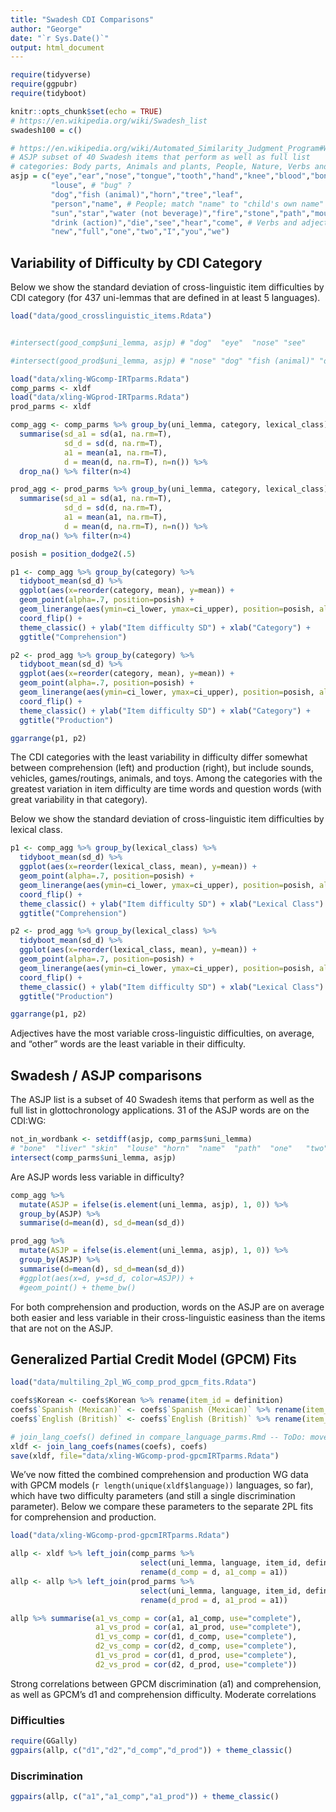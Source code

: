 ```yaml
---
title: "Swadesh CDI Comparisons"
author: "George"
date: "`r Sys.Date()`"
output: html_document
---
```


```r
require(tidyverse)
require(ggpubr)
require(tidyboot)

knitr::opts_chunk$set(echo = TRUE)
# https://en.wikipedia.org/wiki/Swadesh_list
swadesh100 = c()

# https://en.wikipedia.org/wiki/Automated_Similarity_Judgment_Program#Word_list
# ASJP subset of 40 Swadesh items that perform as well as full list
# categories: Body parts, Animals and plants, People, Nature, Verbs and adjectives, Numerals and pronouns
asjp = c("eye","ear","nose","tongue","tooth","hand","knee","blood","bone","breast","liver","skin",
         "louse", # "bug" ?
         "dog","fish (animal)","horn","tree","leaf",
         "person","name", # People; match "name" to "child's own name" / "babysitter's name" / "pet's name" ?
         "sun","star","water (not beverage)","fire","stone","path","mountain","night", # Nature
         "drink (action)","die","see","hear","come", # Verbs and adjectives
         "new","full","one","two","I","you","we")

```

## Variability of Difficulty by CDI Category

Below we show the standard deviation of cross-linguistic item difficulties by CDI category (for 437 uni-lemmas that are defined in at least 5 languages).

```r
load("data/good_crosslinguistic_items.Rdata")


#intersect(good_comp$uni_lemma, asjp) # "dog"  "eye"  "nose" "see"

#intersect(good_prod$uni_lemma, asjp) # "nose" "dog" "fish (animal)" "drink (action)"

load("data/xling-WGcomp-IRTparms.Rdata")
comp_parms <- xldf
load("data/xling-WGprod-IRTparms.Rdata")
prod_parms <- xldf

comp_agg <- comp_parms %>% group_by(uni_lemma, category, lexical_class) %>%
  summarise(sd_a1 = sd(a1, na.rm=T), 
            sd_d = sd(d, na.rm=T), 
            a1 = mean(a1, na.rm=T), 
            d = mean(d, na.rm=T), n=n()) %>%
  drop_na() %>% filter(n>4)

prod_agg <- prod_parms %>% group_by(uni_lemma, category, lexical_class) %>%
  summarise(sd_a1 = sd(a1, na.rm=T), 
            sd_d = sd(d, na.rm=T), 
            a1 = mean(a1, na.rm=T), 
            d = mean(d, na.rm=T), n=n()) %>%
  drop_na() %>% filter(n>4)

posish = position_dodge2(.5)

p1 <- comp_agg %>% group_by(category) %>%
  tidyboot_mean(sd_d) %>%
  ggplot(aes(x=reorder(category, mean), y=mean)) + 
  geom_point(alpha=.7, position=posish) +
  geom_linerange(aes(ymin=ci_lower, ymax=ci_upper), position=posish, alpha=.7) +
  coord_flip() + 
  theme_classic() + ylab("Item difficulty SD") + xlab("Category") +
  ggtitle("Comprehension")

p2 <- prod_agg %>% group_by(category) %>%
  tidyboot_mean(sd_d) %>%
  ggplot(aes(x=reorder(category, mean), y=mean)) + 
  geom_point(alpha=.7, position=posish) +
  geom_linerange(aes(ymin=ci_lower, ymax=ci_upper), position=posish, alpha=.7) +
  coord_flip() + 
  theme_classic() + ylab("Item difficulty SD") + xlab("Category") +
  ggtitle("Production")

ggarrange(p1, p2)
```

The CDI categories with the least variability in difficulty differ somewhat between comprehension (left) and production (right), but include sounds, vehicles, games/routings, animals, and toys.
Among the categories with the greatest variation in item difficulty are time words and question words (with great variability in that category).

Below we show the standard deviation of cross-linguistic item difficulties by lexical class.

```r
p1 <- comp_agg %>% group_by(lexical_class) %>%
  tidyboot_mean(sd_d) %>%
  ggplot(aes(x=reorder(lexical_class, mean), y=mean)) + 
  geom_point(alpha=.7, position=posish) +
  geom_linerange(aes(ymin=ci_lower, ymax=ci_upper), position=posish, alpha=.7) +
  coord_flip() + 
  theme_classic() + ylab("Item difficulty SD") + xlab("Lexical Class") +
  ggtitle("Comprehension")

p2 <- prod_agg %>% group_by(lexical_class) %>%
  tidyboot_mean(sd_d) %>%
  ggplot(aes(x=reorder(lexical_class, mean), y=mean)) + 
  geom_point(alpha=.7, position=posish) +
  geom_linerange(aes(ymin=ci_lower, ymax=ci_upper), position=posish, alpha=.7) +
  coord_flip() + 
  theme_classic() + ylab("Item difficulty SD") + xlab("Lexical Class") +
  ggtitle("Production")

ggarrange(p1, p2)
```

Adjectives have the most variable cross-linguistic difficulties, on average, and "other" words are the least variable in their difficulty. 

## Swadesh / ASJP comparisons

The ASJP list is a subset of 40 Swadesh items that perform as well as the full list in glottochronology applications.
31 of the ASJP words are on the CDI:WG:

```r
not_in_wordbank <- setdiff(asjp, comp_parms$uni_lemma)
# "bone"  "liver" "skin"  "louse" "horn"  "name"  "path"  "one"   "two" 
intersect(comp_parms$uni_lemma, asjp)
```

Are ASJP words less variable in difficulty?

```r
comp_agg %>% 
  mutate(ASJP = ifelse(is.element(uni_lemma, asjp), 1, 0)) %>%
  group_by(ASJP) %>%
  summarise(d=mean(d), sd_d=mean(sd_d))
```


```r
prod_agg %>% 
  mutate(ASJP = ifelse(is.element(uni_lemma, asjp), 1, 0)) %>%
  group_by(ASJP) %>%
  summarise(d=mean(d), sd_d=mean(sd_d))
  #ggplot(aes(x=d, y=sd_d, color=ASJP)) + 
  #geom_point() + theme_bw()
```

For both comprehension and production, words on the ASJP are on average both easier and less variable in their cross-linguistic easiness than the items that are not on the ASJP. 


## Generalized Partial Credit Model (GPCM) Fits

```r
load("data/multiling_2pl_WG_comp_prod_gpcm_fits.Rdata") 

coefs$Korean <- coefs$Korean %>% rename(item_id = definition)
coefs$`Spanish (Mexican)` <- coefs$`Spanish (Mexican)` %>% rename(item_id = definition)
coefs$`English (British)` <- coefs$`English (British)` %>% rename(item_id = definition)

# join_lang_coefs() defined in compare_language_parms.Rmd -- ToDo: move to helper_functions.R
xldf <- join_lang_coefs(names(coefs), coefs) 
save(xldf, file="data/xling-WGcomp-prod-gpcmIRTparms.Rdata")
```

We've now fitted the combined comprehension and production WG data with GPCM models (`r length(unique(xldf$language))` languages, so far), which have two difficulty parameters (and still a single discrimination parameter).
Below we compare these parameters to the separate 2PL fits for comprehension and production.

```r
load("data/xling-WGcomp-prod-gpcmIRTparms.Rdata")

allp <- xldf %>% left_join(comp_parms %>% 
                             select(uni_lemma, language, item_id, definition, d, a1) %>% 
                             rename(d_comp = d, a1_comp = a1))
allp <- allp %>% left_join(prod_parms %>% 
                             select(uni_lemma, language, item_id, definition, d, a1) %>% 
                             rename(d_prod = d, a1_prod = a1))
```

```r
allp %>% summarise(a1_vs_comp = cor(a1, a1_comp, use="complete"),
                   a1_vs_prod = cor(a1, a1_prod, use="complete"),
                   d1_vs_comp = cor(d1, d_comp, use="complete"),
                   d2_vs_comp = cor(d2, d_comp, use="complete"),
                   d1_vs_prod = cor(d1, d_prod, use="complete"),
                   d2_vs_prod = cor(d2, d_prod, use="complete"))
```

Strong correlations between GPCM discrimination (a1) and comprehension, as well as GPCM's d1 and comprehension difficulty.
Moderate correlations 

### Difficulties

```r
require(GGally)
ggpairs(allp, c("d1","d2","d_comp","d_prod")) + theme_classic()
```

### Discrimination 

```r
ggpairs(allp, c("a1","a1_comp","a1_prod")) + theme_classic()
```

